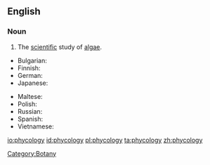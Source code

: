 ==English==
{{wikipedia}}
===Noun===
{{en-noun|-}}

# The [[scientific]] study of [[algae]].

{{trans-top|the study}}
* Bulgarian: {{t|bg|фycologiа|sc=Cyrl}}
* Finnish: {{t+|fi|}}
* German: {{t+|de|Ficologie|f}}
* Japanese: {{t-|ja||tr=|sc=Jpan}}
{{trans-mid}}
* Maltese: {{t|mt||m|xs=Maltese}}
* Polish: {{t+|pl||f}}
* Russian: {{t|ru|||m|sc=Cyrl}}
* Spanish: {{t|es|ficología|f}}
* Vietnamese: {{t+|vi||xs=Vietnamese}}
{{trans-bottom}}
[[Category:Botany]]

[[io:phycology]]
[[id:phycology]]
[[pl:phycology]]
[[ta:phycology]]
[[zh:phycology]]